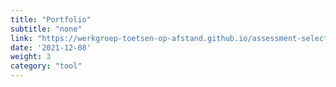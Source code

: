 ```yaml
---
title: "Portfolio"
subtitle: "none"
link: "https://werkgroep-toetsen-op-afstand.github.io/assessment-selection-tool/en/methods/portfolio/"
date: '2021-12-08'
weight: 3
category: "tool"
---
```



